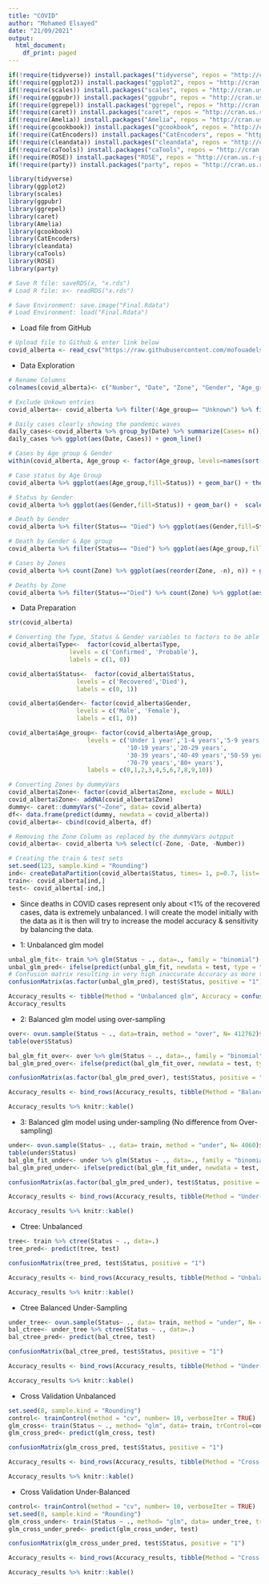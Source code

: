 ---
title: "COVID"
author: "Mohamed Elsayed"
date: "21/09/2021"
output:
  html_document:
    df_print: paged
---


```{r message=FALSE, warning=FALSE}
if(!require(tidyverse)) install.packages("tidyverse", repos = "http://cran.us.r-project.org")
if(!require(ggplot2)) install.packages("ggplot2", repos = "http://cran.us.r-project.org")
if(!require(scales)) install.packages("scales", repos = "http://cran.us.r-project.org")
if(!require(ggpubr)) install.packages("ggpubr", repos = "http://cran.us.r-project.org")
if(!require(ggrepel)) install.packages("ggrepel", repos = "http://cran.us.r-project.org")
if(!require(caret)) install.packages("caret", repos = "http://cran.us.r-project.org")
if(!require(Amelia)) install.packages("Amelia", repos = "http://cran.us.r-project.org")
if(!require(gcookbook)) install.packages("gcookbook", repos = "http://cran.us.r-project.org")
if(!require(CatEncoders)) install.packages("CatEncoders", repos = "http://cran.us.r-project.org")
if(!require(cleandata)) install.packages("cleandata", repos = "http://cran.us.r-project.org")
if(!require(caTools)) install.packages("caTools", repos = "http://cran.us.r-project.org")
if(!require(ROSE)) install.packages("ROSE", repos = "http://cran.us.r-project.org")
if(!require(party)) install.packages("party", repos = "http://cran.us.r-project.org")
```


```{r message=FALSE, warning=FALSE}
library(tidyverse)
library(ggplot2)
library(scales)
library(ggpubr)
library(ggrepel)
library(caret)
library(Amelia)
library(gcookbook)
library(CatEncoders)
library(cleandata)
library(caTools)
library(ROSE)
library(party)
```

```{r}
# Save R file: saveRDS(x, "x.rds")
# Load R file: x<- readRDS("x.rds")

# Save Environment: save.image("Final.Rdata")
# Load Environment: load("Final.Rdata")
```

- Load file from GitHub
```{r}
# Upload file to Github & enter link below
covid_alberta <- read_csv("https://raw.githubusercontent.com/mofouadelsayed/Harvard.Capstone/main/covid-19-alberta-statistics-data.csv")
```

- Data Exploration
```{r}
# Rename Columns
colnames(covid_alberta)<- c("Number", "Date", "Zone", "Gender", "Age_group", "Status", "Type")

# Exclude Unkown entries
covid_alberta<- covid_alberta %>% filter(!Age_group== "Unknown") %>% filter(!Gender== "Unknown") %>% filter(!Status== "Active")

# Daily cases clearly showing the pandemic waves
daily_cases<-covid_alberta %>% group_by(Date) %>% summarize(Cases= n())
daily_cases %>% ggplot(aes(Date, Cases)) + geom_line()

# Cases by Age group & Gender
within(covid_alberta, Age_group <- factor(Age_group, levels=names(sort(table(Age_group), decreasing=TRUE)))) %>% ggplot(aes(Age_group,fill=Gender)) + geom_bar() + theme(axis.text.x = element_text(angle=90, hjust=1)) + geom_label(stat='count',aes(label=..count..), size=3,position=position_stack(vjust = 0.5))

# Case status by Age Group
covid_alberta %>% ggplot(aes(Age_group,fill=Status)) + geom_bar() + theme(axis.text.x = element_text(angle=90, hjust=1)) + geom_label(stat='count',aes(label=..count..), size=3,position=position_stack(vjust = 0.5))

# Status by Gender
covid_alberta %>% ggplot(aes(Gender,fill=Status)) + geom_bar() +  scale_y_continuous(labels = comma) + geom_label(stat='count',aes(label=..count..), size=3,position=position_stack(vjust = 0.5)) + theme_minimal()

# Death by Gender
covid_alberta %>% filter(Status== "Died") %>% ggplot(aes(Gender,fill=Status)) + geom_bar() +  scale_y_continuous(labels = comma) + geom_label(stat='count',aes(label=..count..), size=3,position="stack") + theme_minimal()

# Death by Gender & Age group
covid_alberta %>% filter(Status== "Died") %>% ggplot(aes(Age_group,fill=Gender)) + geom_bar() +  scale_y_continuous(labels = comma) + geom_label(stat='count',aes(label=..count..), size=3,position="stack") + theme_minimal()

# Cases by Zones
covid_alberta %>% count(Zone) %>% ggplot(aes(reorder(Zone, -n), n)) + geom_bar(stat= "identity")

# Deaths by Zone
covid_alberta %>% filter(Status=="Died") %>% count(Zone) %>% ggplot(aes(reorder(Zone, -n), n)) + geom_bar(stat= "identity")
```

- Data Preparation
```{r message=FALSE, warning=FALSE}
str(covid_alberta)

# Converting the Type, Status & Gender variables to factors to be able to feed them into the model.
covid_alberta$Type<-  factor(covid_alberta$Type,
                 levels = c('Confirmed', 'Probable'),
                 labels = c(1, 0))

covid_alberta$Status<-  factor(covid_alberta$Status,
                   levels = c('Recovered','Died'),
                   labels = c(0, 1))

covid_alberta$Gender<- factor(covid_alberta$Gender,
                   levels = c('Male', 'Female'),
                   labels = c(1, 0))

covid_alberta$Age_group<- factor(covid_alberta$Age_group, 
                      levels = c('Under 1 year','1-4 years','5-9 years',
                                 '10-19 years','20-29 years',
                                 '30-39 years','40-49 years','50-59 years','60-69 years',
                                 '70-79 years','80+ years'),
                      labels = c(0,1,2,3,4,5,6,7,8,9,10))

# Converting Zones by dummyVars
covid_alberta$Zone<- factor(covid_alberta$Zone, exclude = NULL)
covid_alberta$Zone<- addNA(covid_alberta$Zone)
dummy<- caret::dummyVars("~Zone", data= covid_alberta)
df<- data.frame(predict(dummy, newdata = covid_alberta))
covid_alberta<- cbind(covid_alberta, df)

# Removing the Zone Column as replaced by the dummyVars outpput
covid_alberta<- covid_alberta %>% select(c(-Zone, -Date, -Number))

# Creating the train & test sets
set.seed(123, sample.kind = "Rounding")
ind<- createDataPartition(covid_alberta$Status, times= 1, p=0.7, list= FALSE)
train<- covid_alberta[ind,]
test<- covid_alberta[-ind,]
```

- Since deaths in COVID cases represent only about <1% of the recovered cases, data is extremely unbalanced. I will create the model initially with the data as it is then will try to increase the model accuracy & sensitivity by balancing the data.

- 1: Unbalanced glm model
```{r message=FALSE, warning=FALSE}
unbal_glm_fit<- train %>% glm(Status ~ ., data=., family = "binomial")
unbal_glm_pred<- ifelse(predict(unbal_glm_fit, newdata = test, type = "response") >0.5, 1, 0)
# Confusion matrix resulting in very high inaccurate Accuracy as more than 99% of the case status is recovered "0". It's very visible as sensitivity is 0. We can try to fix this using over sampling to try to balance the data for better training of the model.
confusionMatrix(as.factor(unbal_glm_pred), test$Status, positive = "1")

Accuracy_results <- tibble(Method = "Unbalanced glm", Accuracy = confusionMatrix(as.factor(unbal_glm_pred), test$Status, positive = "1")$byClass["Balanced Accuracy"]) 
Accuracy_results
```

- 2: Balanced glm model using over-sampling
```{r message=FALSE, warning=FALSE}
over<- ovun.sample(Status ~ ., data=train, method = "over", N= 412762)$data
table(over$Status)

bal_glm_fit_over<- over %>% glm(Status ~ ., data=., family = "binomial")
bal_glm_pred_over<- ifelse(predict(bal_glm_fit_over, newdata = test, type = "response") >0.5, 1, 0)

confusionMatrix(as.factor(bal_glm_pred_over), test$Status, positive = "1")

Accuracy_results <- bind_rows(Accuracy_results, tibble(Method = "Balanced Over-sampling glm", Accuracy = confusionMatrix(as.factor(bal_glm_pred_over), test$Status, positive = "1")$byClass["Balanced Accuracy"])) 

Accuracy_results %>% knitr::kable()
```

- 3: Balanced glm model using under-sampling (No difference from Over-sampling)
```{r message=FALSE, warning=FALSE}
under<- ovun.sample(Status~ ., data= train, method = "under", N= 4060)$data
table(under$Status)
bal_glm_fit_under<- under %>% glm(Status ~ ., data=., family = "binomial")
bal_glm_pred_under<- ifelse(predict(bal_glm_fit_under, newdata = test, type = "response") >0.5, 1, 0)

confusionMatrix(as.factor(bal_glm_pred_under), test$Status, positive = "1")

Accuracy_results <- bind_rows(Accuracy_results, tibble(Method = "Under-Balanced glm", Accuracy = confusionMatrix(as.factor(bal_glm_pred_under), test$Status, positive = "1")$byClass["Balanced Accuracy"])) 

Accuracy_results %>% knitr::kable()
```

- Ctree: Unbalanced
```{r}
tree<- train %>% ctree(Status ~ ., data=.)
tree_pred<- predict(tree, test)

confusionMatrix(tree_pred, test$Status, positive = "1")

Accuracy_results <- bind_rows(Accuracy_results, tibble(Method = "Unbalanced Ctree", Accuracy = confusionMatrix(tree_pred, test$Status, positive = "1")$byClass["Balanced Accuracy"])) 

Accuracy_results %>% knitr::kable()
```

- Ctree Balanced Under-Sampling
```{r}
under_tree<- ovun.sample(Status~ ., data= train, method = "under", N= 4060)$data
bal_ctree<- under_tree %>% ctree(Status ~ ., data=.)
bal_ctree_pred<- predict(bal_ctree, test)

confusionMatrix(bal_ctree_pred, test$Status, positive = "1")

Accuracy_results <- bind_rows(Accuracy_results, tibble(Method = "Under-Balanced Ctree", Accuracy = confusionMatrix(bal_ctree_pred, test$Status, positive = "1")$byClass["Balanced Accuracy"])) 

Accuracy_results %>% knitr::kable()
```

- Cross Validation Unbalanced
```{r message=FALSE, warning=FALSE}
set.seed(8, sample.kind = "Rounding")
control<- trainControl(method = "cv", number= 10, verboseIter = TRUE)
glm_cross<- train(Status ~ ., method= "glm", data= train, trControl=control)
glm_cross_pred<- predict(glm_cross, test)

confusionMatrix(glm_cross_pred, test$Status, positive = "1")

Accuracy_results <- bind_rows(Accuracy_results, tibble(Method = "Cross-Validation Unbalanced glm", Accuracy = confusionMatrix(glm_cross_pred, test$Status, positive = "1")$byClass["Balanced Accuracy"])) 

Accuracy_results %>% knitr::kable()
```

- Cross Validation Under-Balanced
```{r message=FALSE, warning=FALSE}
control<- trainControl(method = "cv", number= 10, verboseIter = TRUE)
set.seed(8, sample.kind = "Rounding")
glm_cross_under<- train(Status ~ ., method= "glm", data= under_tree, trControl=control)
glm_cross_under_pred<- predict(glm_cross_under, test)

confusionMatrix(glm_cross_under_pred, test$Status, positive = "1")

Accuracy_results <- bind_rows(Accuracy_results, tibble(Method = "Cross-Validation Under- Balanced glm", Accuracy = confusionMatrix(glm_cross_under_pred, test$Status, positive = "1")$byClass["Balanced Accuracy"])) 

Accuracy_results %>% knitr::kable()
```

